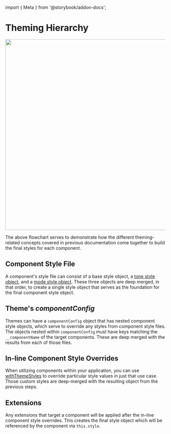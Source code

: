 ﻿import { Meta } from '@storybook/addon-docs';

<Meta title="Documentation / Theming/ Hierarchy" />

# Theming Hierarchy

<img src={Flowchart} alt="" width="600" />

The above flowchart serves to demonstrate how the different theming-related concepts covered in previous documentation come together to build the final styles for each component.

## Component Style File

A component's style file can consist of a base style object, a [tone style object](path=/docs/docs-theming-tone--page), and a [mode style object](path=/docs/docs-theming-mode--page). These three objects are deep merged, in that order, to create a single style object that serves as the foundation for the final component style object.

## Theme's _componentConfig_

Themes can have a `componentConfig` object that has nested component style objects, which serve to override any styles from component style files. The objects nested within `componentConfig` must have keys matching the `__componentName` of the target components. These are deep merged with the results from each of those files.

## In-line Component Style Overrides

When utilizing components within your application, you can use [withThemeStyles](?path=/docs/utilities-withthemestyles--with-theme-styles) to override particular style values in just that use case. Those custom styles are deep-merged with the resulting object from the previous steps.

## Extensions

Any extensions that target a component will be applied after the in-line component style overrides. This creates the final style object which will be referenced by the component via `this.style`.
